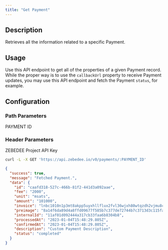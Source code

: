 ```yaml
---
title: "Get Payment"
---
```


## Description

Retrieves all the information related to a specific Payment.

## Usage

Use this API endpoint to get all of the properties of a given Payment record. While the proper way is to use the `callbackUrl` property to receive Payment updates, you may use this API endpoint and fetch the Payment `status`, for example.

## Configuration

### Path Parameters

<ParamField required body="PAYMENT_ID" type="string">
  PAYMENT ID
</ParamField>

### Header Parameters

<ParamField required body="apikey" type="string">
  ZEBEDEE Project API Key
</ParamField>

<RequestExample>

```bash Request
curl -L -X GET 'https://api.zebedee.io/v0/payments/:PAYMENT_ID'
```

</RequestExample>

<ResponseExample>

```json Response
{
  "success": true,
  "message": "Fetched Payment.",
  "data": {
    "id": "caafd318-527c-466b-81f2-441d3a092aae",
    "fee": "2000",
    "unit": "msats",
    "amount": "101000",
    "invoice": "lnbc1010n1p3mt8akpp5uyxhllflux2fvl36wjxh80wtqzdh2vjmu8cdyzuap578az80v74qdqcd3hzucmpwd5zqurp09kk2mn5cqzpgxqzjhsp550s770zy4puj76wqnua0hmym883gr07dhuast5ygcm44grl6z7ns9qyyssqgf7sumdmxwzgkq2m0h9lcv530sqs0m4t4shlu98djrrckrtulcmr8rear70dyftdm67jvgncxgz4jmd6ksx87jvnj88e39un48ssk4gp8vs4u5",
    "preimage": "8a14f6da89d4a8ffd09677f585b7c377de72744b7c3713d3c115fa71ca4fc290",
    "internalId": "11af01d092444a317cb33faa6b8304b8",
    "processedAt": "2023-01-04T15:48:29.805Z",
    "confirmedAt": "2023-01-04T15:48:29.805Z",
    "description": "Custom Payment Description",
    "status": "completed"
  }
}
```

</ResponseExample>
